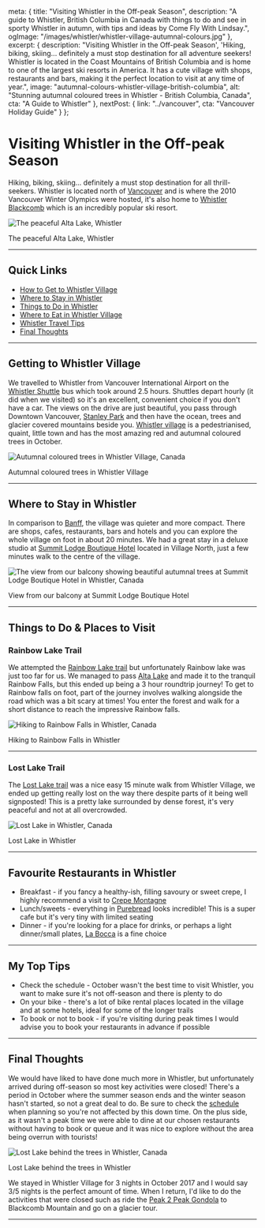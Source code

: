 
  meta: {
    title: "Visiting Whistler in the Off-peak Season",
    description: "A guide to Whistler, British Columbia in Canada with things to do and see in sporty Whistler in autumn, with tips and ideas by Come Fly With Lindsay.",
    ogImage: "/images/whistler/whistler-village-autumnal-colours.jpg"
  },
  excerpt: {
    description: "Visiting Whistler in the Off-peak Season', 'Hiking, biking, skiing... definitely a must stop destination for all adventure seekers! Whistler is located in the Coast Mountains of British Columbia and is home to one of the largest ski resorts in America. It has a cute village with shops, restaurants and bars, making it the perfect location to visit at any time of year.",
    image: "autumnal-colours-whistler-village-british-columbia",
    alt: "Stunning autumnal coloured trees in Whistler - British Columbia, Canada",
    cta: "A Guide to Whistler"
  },
  nextPost: {
    link: "../vancouver",
    cta: "Vancouver Holiday Guide"
  }
};


# Visiting Whistler in the Off-peak Season

Hiking, biking, skiing... definitely a must stop destination for all thrill-seekers. Whistler is located north of [Vancouver](vancouver) and is where the 2010 Vancouver Winter Olympics were hosted, it's also home to [Whistler Blackcomb](https://www.whistlerblackcomb.com/) which is an incredibly popular ski resort.

![The peaceful Alta Lake, Whistler](/images/whistler/alta-lake-whistler.jpg) 
<figcaption>The peaceful Alta Lake, Whistler</figcaption>
	
---

## Quick Links
* [How to Get to Whistler Village](#getting-there)
* [Where to Stay in Whistler](#accommodation)
* [Things to Do in Whistler](#things-to-do)
* [Where to Eat in Whistler Village](#dining)
* [Whistler Travel Tips](#tips)
* [Final Thoughts](#summary)

--- 

## Getting to Whistler Village<a name="getting-there"></a>
We travelled to Whistler from Vancouver International Airport on the [Whistler Shuttle](https://www.whistler.com/getting-here/road/shuttle/) bus which took around 2.5 hours. Shuttles depart hourly (it did when we visited) so it's an excellent, convenient choice if you don't have a car. The views on the drive are just beautiful, you pass through Downtown Vancouver, [Stanley Park](https://vancouver.ca/parks-recreation-culture/stanley-park.aspx) and then have the ocean, trees and glacier covered mountains beside you. [Whistler village](https://www.whistler.com/village/) is a pedestrianised, quaint, little town and has the most amazing red and autumnal coloured trees in October.

![Autumnal coloured trees in Whistler Village, Canada](/images/whistler/whistler-village-autumnal-colours.jpg) 
<figcaption>Autumnal coloured trees in Whistler Village</figcaption>

---

## Where to Stay in Whistler<a name="accommodation"></a>
In comparison to [Banff](banff), the village was quieter and more compact. There are shops, cafes, restaurants, bars and hotels and you can explore the whole village on foot in about 20 minutes. We had a great stay in a deluxe studio at [Summit Lodge Boutique Hotel](https://www.booking.com/hotel/ca/summit-lodge-spa.en-gb.html?aid=1912201) located in Village North, just a few minutes walk to the centre of the village.

![The view from our balcony showing beautiful autumnal trees at Summit Lodge Boutique Hotel in Whistler, Canada](/images/whistler/summit-lodge-view-from-balcony-whistler.jpg) 
<figcaption>View from our balcony at Summit Lodge Boutique Hotel</figcaption>

---

## Things to Do &amp; Places to Visit<a name="things-to-do"></a>
### Rainbow Lake Trail
We attempted the [Rainbow Lake trail](https://www.vancouvertrails.com/trails/rainbow-lake/) but unfortunately Rainbow lake was just too far for us. We managed to pass [Alta Lake](https://www.alltrails.com/trail/canada/british-columbia/alta-lake-loop) and made it to the tranquil Rainbow Falls, but this ended up being a 3 hour roundtrip journey! To get to Rainbow falls on foot, part of the journey involves walking alongside the road which was a bit scary at times! You enter the forest and walk for a short distance to reach the impressive Rainbow falls.

![Hiking to Rainbow Falls in Whistler, Canada](/images/whistler/rainbow-falls-whistler.jpg) 
<figcaption>Hiking to Rainbow Falls in Whistler</figcaption>

---

### Lost Lake Trail				
The [Lost Lake trail](https://www.vancouvertrails.com/trails/lost-lake-nature-trail/) was a nice easy 15 minute walk from Whistler Village, we ended up getting really lost on the way there despite parts of it being well signposted! This is a pretty lake surrounded by dense forest, it's very peaceful and not at all overcrowded.				

![Lost Lake in Whistler, Canada](/images/whistler/lost-lake-whistler.jpg) 
<figcaption>Lost Lake in Whistler</figcaption>

---

## Favourite Restaurants in Whistler<a name="dining"></a>
* Breakfast - if you fancy a healthy-ish, filling savoury or sweet crepe, I highly recommend a visit to [Crepe Montagne](http://crepemontagne.com/)
* Lunch/sweets - everything in [Purebread](https://www.purebread.ca/) looks incredible! This is a super cafe but it's very tiny with limited seating
* Dinner - if you're looking for a place for drinks, or perhaps a light dinner/small plates, [La Bocca](http://labocca.ca/) is a fine choice

---

## My Top Tips<a name="tips"></a>
* Check the schedule - October wasn't the best time to visit Whistler, you want to make sure it's not off-season and there is plenty to do
* On your bike - there's a lot of bike rental places located in the village and at some hotels, ideal for some of the longer trails
* To book or not to book - if you're visiting during peak times I would advise you to book your restaurants in advance if possible

---

## Final Thoughts<a name="summary"></a>
We would have liked to have done much more in Whistler, but unfortunately arrived during off-season so most key activities were closed! There's a period in October where the summer season ends and the winter season hasn't started, so not a great deal to do. Be sure to check the [schedule](https://www.whistler.com/activities/) when planning so you're not affected by this down time. On the plus side, as it wasn't a peak time we were able to dine at our chosen restaurants without having to book or queue and it was nice to explore without the area being overrun with tourists!

![Lost Lake behind the trees in Whistler, Canada](/images/whistler/lost-lake-whistler-behind-trees.jpg) 
<figcaption>Lost Lake behind the trees in Whistler</figcaption>	

We stayed in Whistler Village for 3 nights in October 2017 and I would say 3/5 nights is the perfect amount of time. When I return, I'd like to do the activities that were closed such as ride the [Peak 2 Peak Gondola](https://www.whistler.com/activities/peak-to-peak-gondola/) to Blackcomb Mountain and go on a glacier tour.			

---